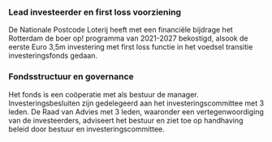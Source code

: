 ---
---

### Lead investeerder en first loss voorziening

De Nationale Postcode Loterij heeft met een financiële bijdrage het Rotterdam de boer op! programma van 2021-2027 bekostigd, alsook de eerste Euro 3,5m investering met first loss functie in het voedsel transitie investeringsfonds gedaan. 

### Fondsstructuur en governance

Het fonds is een coöperatie met als bestuur de manager. Investeringsbesluiten zijn gedelegeerd aan het investeringscommittee met 3 leden. De Raad van Advies met 3 leden, waaronder een vertegenwoordiging van de investeerders, adviseert het bestuur en ziet toe op handhaving beleid door bestuur en investeringscommittee.
